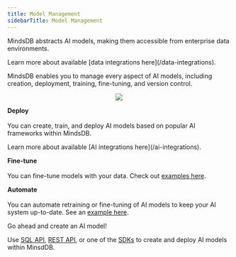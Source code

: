 ```yaml
---
title: Model Management
sidebarTitle: Model Management
---
```


MindsDB abstracts AI models, making them accessible from enterprise data environments.

<Info>
Learn more about available [data integrations here](/data-integrations).
</Info>

MindsDB enables you to manage every aspect of AI models, including creation, deployment, training, fine-tuning, and version control.

<p align="center">
  <img src="/assets/model-management.png" />
</p>

**Deploy**
<br></br>You can create, train, and deploy AI models based on popular AI frameworks within MindsDB.

<Info>
Learn more about available [AI integrations here](/ai-integrations).
</Info>

**Fine-tune**
<br></br>You can fine-tune models with your data. Check out [examples here](/use-cases/overview).

**Automate**
<br></br>You can automate retraining or fine-tuning of AI models to keep your AI system up-to-date. See an [example here](/sql/tutorials/real-time-trading-forecasts#automate-real-time-forecasts).

<Tip>
Go ahead and create an AI model!

Use [SQL API](/mindsdb_sql/sql/create/model), [REST API](/rest/models/train-model), or one of the [SDKs](/sdks/overview) to create and deploy AI models within MinsdDB.
</Tip>
